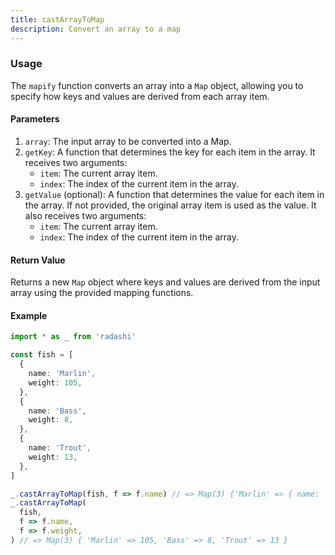 ```yaml
---
title: castArrayToMap
description: Convert an array to a map
---
```


### Usage

The `mapify` function converts an array into a `Map` object, allowing you to specify how keys and values are derived from each array item.

#### Parameters

1. `array`: The input array to be converted into a Map.
2. `getKey`: A function that determines the key for each item in the array. It receives two arguments:
   - `item`: The current array item.
   - `index`: The index of the current item in the array.
3. `getValue` (optional): A function that determines the value for each item in the array. If not provided, the original array item is used as the value. It also receives two arguments:
   - `item`: The current array item.
   - `index`: The index of the current item in the array.

#### Return Value

Returns a new `Map` object where keys and values are derived from the input array using the provided mapping functions.

#### Example

```ts
import * as _ from 'radashi'

const fish = [
  {
    name: 'Marlin',
    weight: 105,
  },
  {
    name: 'Bass',
    weight: 8,
  },
  {
    name: 'Trout',
    weight: 13,
  },
]

_.castArrayToMap(fish, f => f.name) // => Map(3) {'Marlin' => { name: 'Marlin', weight: 105 }, 'Bass' => { name: 'Bass', weight: 8 }, 'Trout' => { name: 'Trout', weight: 13 }}
_.castArrayToMap(
  fish,
  f => f.name,
  f => f.weight,
) // => Map(3) { 'Marlin' => 105, 'Bass' => 8, 'Trout' => 13 }
```
